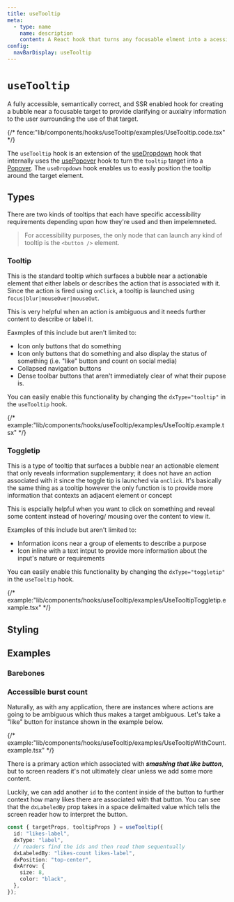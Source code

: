 ```yaml
---
title: useTooltip
meta:
  - type: name
    name: description
    content: A React hook that turns any focusable elment into a acessible and semantically correct tooltip or toggletip that provides clarifying or auxialry information to the user.
config:
  navBarDisplay: useTooltip
---
```


# `useTooltip`

A fully accessible, semantically correct, and SSR enabled hook
for creating a bubble near a focusable target to provide clarifying
or auxialry information to the user surrounding the use of that target.

{/* fence:"lib/components/hooks/useTooltip/examples/UseTooltip.code.tsx" */}

The `useTooltip` hook is an extension of the [useDropdown](./hooks.useDropdown.mdx) hook that internally uses the [usePopover](./hooks.usePopover.mdx)
hook to turn the `tooltip` target into a [Popover](https://developer.mozilla.org/en-US/docs/Web/API/Popover_API). The `useDropdown` hook enables us to easily position the tooltip around the target
element.

## Types

There are two kinds of tooltips that each have specific accessibility requirements depending upon how they're used and then impelemneted.

> For accessibility purposes, the only node that can launch any kind of tooltip is the `<button />` element.

### Tooltip

This is the standard tooltip which surfaces a bubble near a actionable element that either labels or describes the action that
is associated with it. Since the action is fired using `onClick`, a tooltip is launched using `focus|blur|mouseOver|mouseOut`.

This is very helpful when an action is ambiguous and it needs further content to describe or label it.

Eaxmples of this include but aren't limited to:

- Icon only buttons that do something
- Icon only buttons that do something and also display the status of something (i.e. "like" button and count on social media)
- Collapsed navigation buttons
- Dense toolbar buttons that aren't immediately clear of what their pupose is.

You can easily enable this functionality by changing the `dxType="tooltip"` in the `useTooltip` hook.

{/* example:"lib/components/hooks/useTooltip/examples/UseTooltip.example.tsx" */}

### Toggletip

This is a type of tooltip that surfaces a bubble near an actionable element that only reveals information supplementary; it does not have an
action associated with it since the toggle tip is launched via `onClick`. It's basically the same thing as a tooltip however the only function
is to provide more information that contexts an adjacent element or concept

This is espcially helpful when you want to click on something and reveal some content instead of hovering/
mousing over the content to view it.

Examples of this include but aren't limited to:

- Information icons near a group of elements to describe a purpose
- Icon inline with a text intput to provide more information about the input's nature or requirements

You can easily enable this functionality by changing the `dxType="toggletip"` in the `useTooltip` hook.

{/* example:"lib/components/hooks/useTooltip/examples/UseTooltipToggletip.example.tsx" */}

## Styling

## Examples

### Barebones

### Accessible burst count

Naturally, as with any application, there are instances where actions are going to be ambiguous
which thus makes a target ambiguous. Let's take a "like" button for instance shown in the example below.

{/* example:"lib/components/hooks/useTooltip/examples/UseTooltipWithCount.example.tsx" */}

There is a primary action which associated with _**smashing that like button**_, but to screen readers it's not
ultimately clear unless we add some more content.

Luckily, we can add another `id` to the content inside of the button to further context how many likes
there are associated with that button. You can see that the `dxLabeledBy` prop takes in a space delimaited
value which tells the screen reader how to interpret the button.

```ts
const { targetProps, tooltipProps } = useTooltip({
  id: "likes-label",
  dxType: "label",
  // readers find the ids and then read them sequentually
  dxLabeledBy: "likes-count likes-label",
  dxPosition: "top-center",
  dxArrow: {
    size: 8,
    color: "black",
  },
});
```
